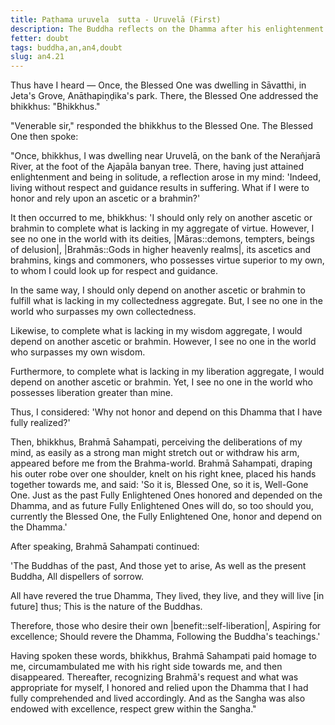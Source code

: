 ```yaml
---
title: Paṭhama uruvela  sutta - Uruvelā (First)
description: The Buddha reflects on the Dhamma after his enlightenment and is encouraged by Brahmā Sahampati to rely on the Dhamma.
fetter: doubt
tags: buddha,an,an4,doubt
slug: an4.21
---
```


Thus have I heard — Once, the Blessed One was dwelling in Sāvatthi, in Jeta's Grove, Anāthapiṇḍika's park. There, the Blessed One addressed the bhikkhus: "Bhikkhus."

"Venerable sir," responded the bhikkhus to the Blessed One. The Blessed One then spoke:

"Once, bhikkhus, I was dwelling near Uruvelā, on the bank of the Nerañjarā River, at the foot of the Ajapāla banyan tree. There, having just attained enlightenment and being in solitude, a reflection arose in my mind: 'Indeed, living without respect and guidance results in suffering. What if I were to honor and rely upon an ascetic or a brahmin?'

It then occurred to me, bhikkhus: 'I should only rely on another ascetic or brahmin to complete what is lacking in my aggregate of virtue. However, I see no one in the world with its deities, |Māras::demons, tempters, beings of delusion|, |Brahmās::Gods in higher heavenly realms|, its ascetics and brahmins, kings and commoners, who possesses virtue superior to my own, to whom I could look up for respect and guidance.

In the same way, I should only depend on another ascetic or brahmin to fulfill what is lacking in my collectedness aggregate. But, I see no one in the world who surpasses my own collectedness.

Likewise, to complete what is lacking in my wisdom aggregate, I would depend on another ascetic or brahmin. However, I see no one in the world who surpasses my own wisdom.

Furthermore, to complete what is lacking in my liberation aggregate, I would depend on another ascetic or brahmin. Yet, I see no one in the world who possesses liberation greater than mine.

Thus, I considered: 'Why not honor and depend on this Dhamma that I have fully realized?'

Then, bhikkhus, Brahmā Sahampati, perceiving the deliberations of my mind, as easily as a strong man might stretch out or withdraw his arm, appeared before me from the Brahma-world. Brahmā Sahampati, draping his outer robe over one shoulder, knelt on his right knee, placed his hands together towards me, and said: 'So it is, Blessed One, so it is, Well-Gone One. Just as the past Fully Enlightened Ones honored and depended on the Dhamma, and as future Fully Enlightened Ones will do, so too should you, currently the Blessed One, the Fully Enlightened One, honor and depend on the Dhamma.'

After speaking, Brahmā Sahampati continued:

'The Buddhas of the past,
And those yet to arise,
As well as the present Buddha,
All dispellers of sorrow.

All have revered the true Dhamma,
They lived, they live,
and they will live [in future] thus;
This is the nature of the Buddhas.

Therefore, those who desire their own |benefit::self-liberation|,
Aspiring for excellence;
Should revere the Dhamma,
Following the Buddha's teachings.'

Having spoken these words, bhikkhus, Brahmā Sahampati paid homage to me, circumambulated me with his right side towards me, and then disappeared. Thereafter, recognizing Brahmā's request and what was appropriate for myself, I honored and relied upon the Dhamma that I had fully comprehended and lived accordingly. And as the Sangha was also endowed with excellence, respect grew within the Sangha."